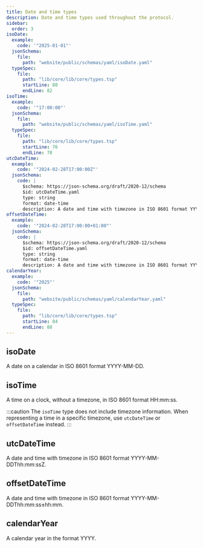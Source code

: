 ```yaml
---
title: Date and time types
description: Date and time types used throughout the protocol.
sidebar:
  order: 3
isoDate:
  example:
    code: '"2025-01-01"'
  jsonSchema:
    file:
      path: "website/public/schemas/yaml/isoDate.yaml"
  typeSpec:
    file:
      path: "lib/core/lib/core/types.tsp"
      startLine: 80
      endLine: 82
isoTime:
  example:
    code: '"17:00:00"'
  jsonSchema:
    file:
      path: "website/public/schemas/yaml/isoTime.yaml"
  typeSpec:
    file:
      path: "lib/core/lib/core/types.tsp"
      startLine: 76
      endLine: 78
utcDateTime:
  example:
    code: '"2024-02-28T17:00:00Z"'
  jsonSchema:
    code: |
      $schema: https://json-schema.org/draft/2020-12/schema
      $id: utcDateTime.yaml
      type: string
      format: date-time
      description: A date and time with timezone in ISO 8601 format YYYY-MM-DDThh:mm:ssZ
offsetDateTime:
  example:
    code: '"2024-02-28T17:00:00+01:00"'
  jsonSchema:
    code: |
      $schema: https://json-schema.org/draft/2020-12/schema
      $id: offsetDateTime.yaml
      type: string
      format: date-time
      description: A date and time with timezone in ISO 8601 format YYYY-MM-DDThh:mm:ss±hh:mm
calendarYear:
  example:
    code: '"2025"'
  jsonSchema:
    file:
      path: "website/public/schemas/yaml/calendarYear.yaml"
  typeSpec:
    file:
      path: "lib/core/lib/core/types.tsp"
      startLine: 84
      endLine: 88
---
```



## isoDate

A date on a calendar in ISO 8601 format YYYY-MM-DD.

<SchemaFormatTabs
  example={frontmatter.isoDate.example}
  jsonSchema={frontmatter.isoDate.jsonSchema}
  typeSpec={frontmatter.isoDate.typeSpec}
/>

## isoTime

A time on a clock, without a timezone, in ISO 8601 format HH:mm:ss.

:::caution
The `isoTime` type does not include timezone information. When representing a time in a specific timezone, use `utcDateTime` or `offsetDateTime` instead.
:::

<SchemaFormatTabs
  example={frontmatter.isoTime.example}
  jsonSchema={frontmatter.isoTime.jsonSchema}
  typeSpec={frontmatter.isoTime.typeSpec}
/>

## utcDateTime

A date and time with timezone in ISO 8601 format YYYY-MM-DDThh:mm:ssZ.

<SchemaFormatTabs
  example={frontmatter.utcDateTime.example}
  jsonSchema={frontmatter.utcDateTime.jsonSchema}
/>

## offsetDateTime

A date and time with timezone in ISO 8601 format YYYY-MM-DDThh:mm:ss±hh:mm.

<SchemaFormatTabs
  example={frontmatter.offsetDateTime.example}
  jsonSchema={frontmatter.offsetDateTime.jsonSchema}
/>

## calendarYear

A calendar year in the format YYYY.

<SchemaFormatTabs
  example={frontmatter.calendarYear.example}
  jsonSchema={frontmatter.calendarYear.jsonSchema}
  typeSpec={frontmatter.calendarYear.typeSpec}
/>
